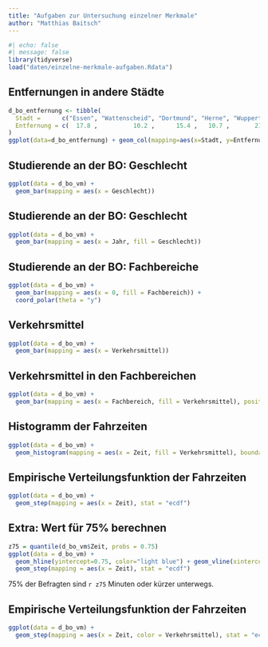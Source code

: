 ```yaml
---
title: "Aufgaben zur Untersuchung einzelner Merkmale"
author: "Matthias Baitsch"
---
```


```r
#| echo: false
#| message: false
library(tidyverse)
load("daten/einzelne-merkmale-aufgaben.Rdata")
```

## Entfernungen in andere Städte

```r
d_bo_entfernung <- tibble(
  Stadt =      c("Essen", "Wattenscheid", "Dortmund", "Herne", "Wuppertal", "Gelsenkirchen", "Mühlheim"),
  Entfernung = c(  17.8 ,          10.2 ,      15.4 ,   10.7 ,       21.4 ,           14.1 ,      27.2 )
)
ggplot(data=d_bo_entfernung) + geom_col(mapping=aes(x=Stadt, y=Entfernung))
```

## Studierende an der BO: Geschlecht

```r
ggplot(data = d_bo_vm) +
  geom_bar(mapping = aes(x = Geschlecht))
```

## Studierende an der BO: Geschlecht

```r
ggplot(data = d_bo_vm) +
  geom_bar(mapping = aes(x = Jahr, fill = Geschlecht))
```

## Studierende an der BO: Fachbereiche

```r
ggplot(data = d_bo_vm) +
  geom_bar(mapping = aes(x = 0, fill = Fachbereich)) +
  coord_polar(theta = "y")
```

## Verkehrsmittel

```r
ggplot(data = d_bo_vm) +
  geom_bar(mapping = aes(x = Verkehrsmittel))
```

## Verkehrsmittel in den Fachbereichen 

```r
ggplot(data = d_bo_vm) +
  geom_bar(mapping = aes(x = Fachbereich, fill = Verkehrsmittel), position = "fill")
```

## Histogramm der Fahrzeiten

```r
ggplot(data = d_bo_vm) +
  geom_histogram(mapping = aes(x = Zeit, fill = Verkehrsmittel), boundary=0, binwidth=15)
```

## Empirische Verteilungsfunktion der Fahrzeiten

```r
ggplot(data = d_bo_vm) +
  geom_step(mapping = aes(x = Zeit), stat = "ecdf")
```

## Extra: Wert für 75% berechnen

```r
z75 = quantile(d_bo_vm$Zeit, probs = 0.75)
ggplot(data = d_bo_vm) +
  geom_hline(yintercept=0.75, color="light blue") + geom_vline(xintercept=z75, color="light blue") +
  geom_step(mapping = aes(x = Zeit), stat = "ecdf") 
```

75% der Befragten sind `r z75` Minuten oder kürzer unterwegs.

## Empirische Verteilungsfunktion der Fahrzeiten

```r
ggplot(data = d_bo_vm) +
  geom_step(mapping = aes(x = Zeit, color = Verkehrsmittel), stat = "ecdf")
```